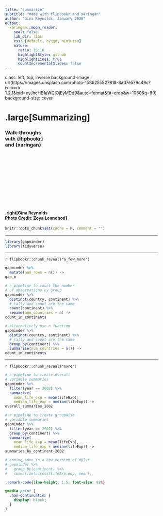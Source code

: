 ```yaml
---
title: "summarize"
subtitle: "made with flipbookr and xaringan"
author: "Gina Reynolds, January 2020"
output:
  xaringan::moon_reader:
    seal: false
    lib_dir: libs
    css: [default, hygge, ninjutsu]
    nature:
      ratio: 16:10
      highlightStyle: github
      highlightLines: true
      countIncrementalSlides: false
---
```





class: left, top, inverse
background-image: url(https://images.unsplash.com/photo-1586255527818-8ad7e579c49c?ixlib=rb-1.2.1&ixid=eyJhcHBfaWQiOjEyMDd9&auto=format&fit=crop&w=1050&q=80)
background-size: cover

# .large[Summarizing]
### Walk-throughs <br>with {flipbookr}<br>and {xaringan}

<br>
<br>
<br>
<br>
<br>
<br>
<br>
<br>
<br>
<br>

#### .right[Gina Reynolds<br>Photo Credit: Zoya Loonohod]






```r
knitr::opts_chunk$set(cache = F, comment = "")
```


---

```r
library(gapminder)
library(tidyverse)
```


---

`r flipbookr::chunk_reveal("a_few_more")`

```r
gapminder %>% 
  mutate(num_rows = n()) ->
gap_n

# a pipeline to count the number 
# of observations by group
gapminder %>%
  distinct(country, continent) %>% 
  # tally and count are the same
  count(continent) %>% 
  rename(num_countries = n) ->
count_in_continents

# alternatively use n function
gapminder %>% 
  distinct(country, continent) %>% 
  # tally and count are the same
  group_by(continent) %>% 
  summarise(num_countries = n()) ->
count_in_continents
```  

---


`r flipbookr::chunk_reveal("more")`

```r
# a pipeline to create overall 
# variable summaries
gapminder %>%
  filter(year == 2002) %>% 
  summarize(
    mean_life_exp = mean(lifeExp),
    median_life_exp = median(lifeExp)) ->
overall_summaries_2002

# a pipeline to create groupwise
# variable summaries
gapminder %>%
  filter(year == 2002) %>% 
  group_by(continent) %>% 
  summarize(
    mean_life_exp = mean(lifeExp),
    median_life_exp = median(lifeExp)) ->
summaries_by_continent_2002

# coming soon in a new version of dplyr
# gapminder %>% 
#   group_by(continent) %>% 
#   summarize(across(lifeExp:pop, mean))
```



```css
.remark-code{line-height: 1.5; font-size: 85%}

@media print {
  .has-continuation {
    display: block;
  }
}

```

